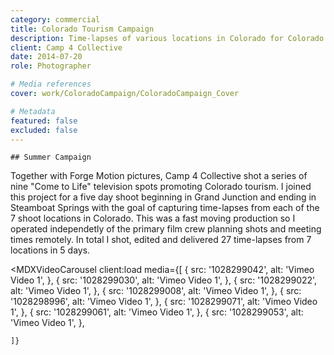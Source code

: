 ```yaml
---
category: commercial
title: Colorado Tourism Campaign
description: Time-lapses of various locations in Colorado for Colorado Tourism Summer Campaign.
client: Camp 4 Collective
date: 2014-07-20
role: Photographer

# Media references
cover: work/ColoradoCampaign/ColoradoCampaign_Cover

# Metadata
featured: false
excluded: false
---
```



<MDXVideo
	src="AsvFuuIduoY?si=eADyrYENTekTevkX"
	videoType="youtube"
	isFirstChild={true}
/>

<MDXInfo
	date={frontmatter.date}
	client={frontmatter.client}
	role={frontmatter.role}
/>

<MDXContainer containerType="header">

    ## Summer Campaign

</MDXContainer>

<MDXContainer containerType="text">
	Together with Forge Motion pictures, Camp 4 Collective shot a series of nine
	"Come to Life" television spots promoting Colorado tourism. I joined this
	project for a five day shoot beginning in Grand Junction and ending in
	Steamboat Springs with the goal of capturing time-lapses from each of the 7
	shoot locations in Colorado. This was a fast moving production so I operated
	independetly of the primary film crew planning shots and meeting times
	remotely. In total I shot, edited and delivered 27 time-lapses from 7
	locations in 5 days.
</MDXContainer>

<MDXVideoCarousel
	client:load
	media={[
		{
			src: '1028299042',
			alt: 'Vimeo Video 1',
		},
		{
			src: '1028299030',
			alt: 'Vimeo Video 1',
		},
		{
			src: '1028299022',
			alt: 'Vimeo Video 1',
		},
		{
			src: '1028299008',
			alt: 'Vimeo Video 1',
		},
		{
			src: '1028298996',
			alt: 'Vimeo Video 1',
		},
		{
			src: '1028299071',
			alt: 'Vimeo Video 1',
		},
		{
			src: '1028299061',
			alt: 'Vimeo Video 1',
		},
		{
			src: '1028299053',
			alt: 'Vimeo Video 1',
		},

    ]}

>

</MDXVideoCarousel>

<MDXContainer containerType="footer">
	<MDXList
		title="Press"
		items="https://www.westword.com/arts/filmmaker-anson-fogel-on-colorados-stunning-new-tourism-campaign-5782701"
	/>
	<MDXList title="Production" items="Camp 4 Collective" />
	<MDXList title="Director" items="Tim Kemple" />
	<MDXList title="Cinematographer" items="Renan Ozturk, Blake Hendrix" />
</MDXContainer>

